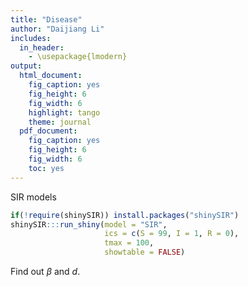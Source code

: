 ```yaml
---
title: "Disease"
author: "Daijiang Li"
includes:
  in_header:
    - \usepackage{lmodern}
output:
  html_document:
    fig_caption: yes
    fig_height: 6
    fig_width: 6
    highlight: tango
    theme: journal
  pdf_document:
    fig_caption: yes
    fig_height: 6
    fig_width: 6
    toc: yes
---
```


SIR models

```r
if(!require(shinySIR)) install.packages("shinySIR")
shinySIR:::run_shiny(model = "SIR", 
                     ics = c(S = 99, I = 1, R = 0), 
                     tmax = 100, 
                     showtable = FALSE)
```

Find out $\beta$ and $d$.

